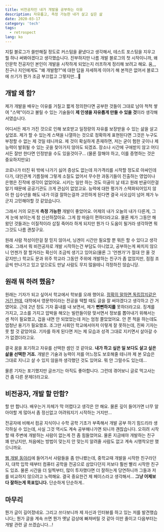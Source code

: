 ```yaml
---
title: 비전공자인 내가 개발을 공부하는 이유
description: 자유롭고, 측정 가능한 내가 살고 싶은 삶
date: 2020-03-17
category: 'tech'
tags:
  - retrospect
lang: ko
---
```


지킬 블로그가 쓸만해질 정도로 커스텀을 끝냈다고 생각해서, 테스트 포스팅을 지우고 뭘 하나 써봐야겠다고 생각했습니다. 진부하지만 나름 개발 블로그의 첫 시작이니까, 왜 인문학 전공자인 본인이 개발을 시작하게 되었는지 러프하게 정리해 보려고 해요. 움,,, 친구나 지인에게도 "왜 개발함?"에 대한 답을 자세하게 이야기 해 본적은 없어서 블로그에 쓰기가 뭔가 조금 부끄럽고 그렇지만...😬

## 개발 왜 함?

제가 개발을 배우는 이유를 거칠고 짧게 정의한다면 공부한 것들이 그대로 남아 척척 쌓여 "스택"이라고 불릴 수 있는 기술들이 **제 인생을 자유롭게 만들 수 있을 것**이라 생각해서였습니다.

어디서든 제가 가진 것으로 인해 보호받고 일정량의 자유를 보장받을 수 있는 삶을 살고 싶었죠. 제가 할 수 있는게 스택을 나열하는 것으로 정확하게 표현된다면 그것은 누구도 부정할 수 없는 제 것일 테니까요. 제 것이 확실하게 존재하면, 저는 굳이 험한 곳이나 제 능력이 발휘될 수 있는 곳을 찾아가지 않아도 되겠죠. 장소나 시간에 구애받지 않고 어디서든 잘만 한다면 인정받을 수도 있을것이구... (물론 잘해야 하고, 이를 증명하는 것은 중요하지만요)

코로나가 터진 뒤 밖에 나가기 싫어 증상도 없는데 자가격리를 시작할 정도로 아싸인데다가, 대인관계 기름칠에 그렇게 소질도 없어서 무수한 과동기들이 진출하는 영업이나 은행은 진작에 생각이 없었어요. 시키는 일만 하는 것도 이골이 날 테고 원래 반골이란걸 알기 때문에 공공기관도 크게 관심이 없었고요. 능력에 대한 평가가 스택화되어있지 않아 한 십수년을 해도 내가 이걸 잘하는걸까 고민하게 된다면 결국 사오십이 넘어 제가 누군지 고민해야할 것 같았습니다.

그래서 거의 모든게 **측정 가능한** 개발이 좋았어요. 어제의 내가 오늘의 내가 다른게, 그게 눈에 보이는게 참 신선하잖아요. 그게 참 마음이 편하더라고요. 물론 제가 그동안 해왔던 것들과는 이질적이라 삽질 죽어라 하게 되지만 뭔가 다 도움이 될거라 생각하면 뭐 그것도 나름 괜찮구요.

원래 사람 적성이란걸 잘 믿지 않아서, 닝겐이 시간만 필요할 뿐 뭐든 할 수 있다고 생각해요. 그래서 뭐 비전공자로 개발 시작하는건 부담도 아니었고, 공부하는게 짜치지 않으니 언젠가 잘 할거라는 확신이 조금씩 생기고 있어요(물론 그 '언젠가'가 절대 안 올 것 같지만;;) 학교도 문과 위주 학교라 그동안 주위에 개발하는 친구가 좀 없었지만, 점점 조금씩 만나가고 있고 앞으로도 만날 사람도 무지 많을테니 걱정하진 않습니당.

## 원래 뭐 하려 했음?

원래는 기자가 되고 싶어서 학교에서 학보를 오래 했어요. [정확히 말하면 독립잡지같은 거긴 한데](https://www.univalli.com/), 대학에서 영문학이라는 전공을 택할 때도 글을 잘 써야겠다고 생각하고 간 거였어요. 근데 2년 정도 기자 흉내를 내 보면서, 제가 **뻔뻔하지를** 못하더라고요. 징계를 가지고, 고소를 가지고 압박을 해오는 빌런들이랑 맞서면서 정보를 뽑아내기 위해서는 센 척이 필요했고, 겁을 내면 안 되었었는데 저는 엄청 쫄았었어요. 안 쫀 척을 하는데도 엄청난 용기가 필요했죠. 조그만 사회인 학교에서마저 이렇게 잘 못하는데, 진짜 기자는 못 할 것 같았어요. 기자를 하게 된다면 저는 제 모습과 성격 그대로 지키면서 살아갈 수가 없겠더라고요.

결국 꿈을 포기하고 자유를 선택한 셈인 것 같아요. **내가 하고 싶은 일 보다도 살고 싶은 삶을 선택한 거죠.** 개발은 기술과 능력이 저를 어느정도 보호해줄 테니까 제 본 모습은 그대로 지니고 살 수 있지 않을까 생각했던 것도 있어요. 뭐 안 그럴수도 있는데...

물론 기자는 포기했지만 글쓰기는 아직도 좋아합니다. 그런데 겪어보니 글로 먹고사는 건 좀 다른 문제더라고요.

## 비전공자, 개발 할 만함?

할 만 합니다. 배우는거 자체가 막 어렵다고 생각은 안 해요. 물론 깊이 들어가면 너무 알아야할 게 많아서 좀 정신없고 어려워지기 시작하는 거지만...

전공자에 비해서 컴공 지식이나 수학 공학 기초가 부족해서 개발 공부 하기 힘드리라 생각하실 수 있는데, 사실 그것 역시도 계속 공부해나가면 되니까 괜찮습니다. 오히려 시작할 때 주변에 개발하는 사람이 없는게 전 좀 힘들었어요. 물론 지금에야 개발하는 친구 꽤 만났지만, 처음에는 방법이 맞는지 안 맞는지 알려줄 사람도 없고 계속 시행착오만 했으니까요.

[웹 개발 동아리](https://www.facebook.com/p.rogramming3k/)에 들어가서 사람들을 좀 만나봤는데, 중학교때 개발을 시작한 친구라던지, 대학 입학 때부터 컴퓨터 공학을 전공으로 삼았다던지 저보다 훨씬 빨리 시작한 친구도 있죠. 물론 시간을 더 일찍부터, 많이 투자했다면 더 잘하는게 당연하니까 그들과 저를 비교하지 않으려고 노력해요. 결국 중요한건 제 페이스라고 생각해서... **그냥 어제보다 잘하는게 목표입니다.** 단순하게 단순하게..

## 마무리

뭔가 글이 길어졌네요. 그리고 쓰다보니까 제 자신과 인터뷰를 하고 있는 저를 발견했습니다;; 뭔가 글을 계속 쓰면 뭔가 옛날 감상에 빠져버릴 것 같아 이만 줄이고 다음부터는 개발 관련 글 쓰겠습니다...!
